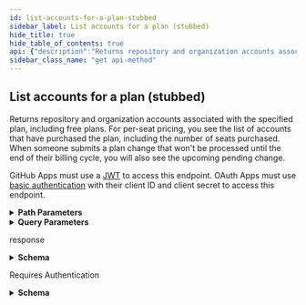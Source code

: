 ```yaml
---
id: list-accounts-for-a-plan-stubbed
sidebar_label: List accounts for a plan (stubbed)
hide_title: true
hide_table_of_contents: true
api: {"description":"Returns repository and organization accounts associated with the specified plan, including free plans. For per-seat pricing, you see the list of accounts that have purchased the plan, including the number of seats purchased. When someone submits a plan change that won't be processed until the end of their billing cycle, you will also see the upcoming pending change.\n\nGitHub Apps must use a [JWT](https://docs.github.com/apps/building-github-apps/authenticating-with-github-apps/#authenticating-as-a-github-app) to access this endpoint. OAuth Apps must use [basic authentication](https://docs.github.com/rest/overview/other-authentication-methods#basic-authentication) with their client ID and client secret to access this endpoint.","externalDocs":{"description":"API method documentation","url":"https://docs.github.com/rest/reference/apps#list-accounts-for-a-plan-stubbed"},"operationId":"apps/list-accounts-for-plan-stubbed","parameters":[{"description":"plan_id parameter","in":"path","name":"plan_id","required":true,"schema":{"type":"integer"}},{"description":"One of `created` (when the repository was starred) or `updated` (when it was last pushed to).","in":"query","name":"sort","required":false,"schema":{"default":"created","enum":["created","updated"],"type":"string"}},{"description":"To return the oldest accounts first, set to `asc`. Can be one of `asc` or `desc`. Ignored without the `sort` parameter.","in":"query","name":"direction","required":false,"schema":{"enum":["asc","desc"],"type":"string"}},{"description":"Results per page (max 100).","in":"query","name":"per_page","schema":{"default":30,"type":"integer"}},{"description":"Page number of the results to fetch.","in":"query","name":"page","schema":{"default":1,"type":"integer"}}],"responses":{"200":{"content":{"application/json":{"examples":{"default":{"value":[{"id":4,"login":"github","marketplace_pending_change":{"effective_date":"2017-11-11T00:00:00.000Z","id":77,"plan":{"accounts_url":"https://api.github.com/marketplace_listing/plans/1111/accounts","bullets":["Up to 10 private repositories","3 concurrent builds"],"description":"A professional-grade CI solution","has_free_trial":true,"id":1111,"monthly_price_in_cents":699,"name":"Startup","number":2,"price_model":"flat-rate","state":"published","unit_name":null,"url":"https://api.github.com/marketplace_listing/plans/1111","yearly_price_in_cents":7870},"unit_count":null},"marketplace_purchase":{"billing_cycle":"monthly","free_trial_ends_on":"2017-11-11T00:00:00.000Z","next_billing_date":"2017-11-11T00:00:00.000Z","on_free_trial":true,"plan":{"accounts_url":"https://api.github.com/marketplace_listing/plans/1313/accounts","bullets":["Up to 25 private repositories","11 concurrent builds"],"description":"A professional-grade CI solution","has_free_trial":true,"id":1313,"monthly_price_in_cents":1099,"name":"Pro","number":3,"price_model":"flat-rate","state":"published","unit_name":null,"url":"https://api.github.com/marketplace_listing/plans/1313","yearly_price_in_cents":11870},"unit_count":null,"updated_at":"2017-11-02T01:12:12.000Z"},"organization_billing_email":"billing@github.com","type":"Organization","url":"https://api.github.com/orgs/github"}]}},"schema":{"items":{"description":"Marketplace Purchase","properties":{"id":{"type":"integer"},"login":{"type":"string"},"marketplace_pending_change":{"nullable":true,"properties":{"effective_date":{"type":"string"},"id":{"type":"integer"},"is_installed":{"type":"boolean"},"plan":{"description":"Marketplace Listing Plan","properties":{"accounts_url":{"example":"https://api.github.com/marketplace_listing/plans/1313/accounts","format":"uri","type":"string"},"bullets":{"example":["Up to 25 private repositories","11 concurrent builds"],"items":{"type":"string"},"type":"array"},"description":{"example":"A professional-grade CI solution","type":"string"},"has_free_trial":{"example":true,"type":"boolean"},"id":{"example":1313,"type":"integer"},"monthly_price_in_cents":{"example":1099,"type":"integer"},"name":{"example":"Pro","type":"string"},"number":{"example":3,"type":"integer"},"price_model":{"example":"flat-rate","type":"string"},"state":{"example":"published","type":"string"},"unit_name":{"nullable":true,"type":"string"},"url":{"example":"https://api.github.com/marketplace_listing/plans/1313","format":"uri","type":"string"},"yearly_price_in_cents":{"example":11870,"type":"integer"}},"required":["url","accounts_url","id","number","name","description","has_free_trial","price_model","unit_name","monthly_price_in_cents","state","yearly_price_in_cents","bullets"],"title":"Marketplace Listing Plan","type":"object"},"unit_count":{"nullable":true,"type":"integer"}},"type":"object"},"marketplace_purchase":{"properties":{"billing_cycle":{"type":"string"},"free_trial_ends_on":{"nullable":true,"type":"string"},"is_installed":{"type":"boolean"},"next_billing_date":{"nullable":true,"type":"string"},"on_free_trial":{"type":"boolean"},"plan":{"description":"Marketplace Listing Plan","properties":{"accounts_url":{"example":"https://api.github.com/marketplace_listing/plans/1313/accounts","format":"uri","type":"string"},"bullets":{"example":["Up to 25 private repositories","11 concurrent builds"],"items":{"type":"string"},"type":"array"},"description":{"example":"A professional-grade CI solution","type":"string"},"has_free_trial":{"example":true,"type":"boolean"},"id":{"example":1313,"type":"integer"},"monthly_price_in_cents":{"example":1099,"type":"integer"},"name":{"example":"Pro","type":"string"},"number":{"example":3,"type":"integer"},"price_model":{"example":"flat-rate","type":"string"},"state":{"example":"published","type":"string"},"unit_name":{"nullable":true,"type":"string"},"url":{"example":"https://api.github.com/marketplace_listing/plans/1313","format":"uri","type":"string"},"yearly_price_in_cents":{"example":11870,"type":"integer"}},"required":["url","accounts_url","id","number","name","description","has_free_trial","price_model","unit_name","monthly_price_in_cents","state","yearly_price_in_cents","bullets"],"title":"Marketplace Listing Plan","type":"object"},"unit_count":{"nullable":true,"type":"integer"},"updated_at":{"type":"string"}},"type":"object"},"organization_billing_email":{"type":"string"},"type":{"type":"string"},"url":{"type":"string"}},"required":["url","id","type","login","marketplace_purchase"],"title":"Marketplace Purchase","type":"object"},"type":"array"}}},"description":"response","headers":{"Link":{"example":"<https://api.github.com/resource?page=2>; rel=\"next\", <https://api.github.com/resource?page=5>; rel=\"last\"","schema":{"type":"string"}}}},"401":{"content":{"application/json":{"schema":{"description":"Basic Error","properties":{"documentation_url":{"type":"string"},"message":{"type":"string"}},"title":"Basic Error","type":"object"}}},"description":"Requires Authentication"}},"tags":["apps"],"x-github":{"category":"apps","enabledForGitHubApps":false,"githubCloudOnly":false,"previews":[],"subcategory":"marketplace"},"method":"get","path":"/marketplace_listing/stubbed/plans/{plan_id}/accounts","servers":[{"url":"https://api.github.com"}],"info":{"contact":{"name":"Support","url":"https://support.github.com/contact"},"description":"GitHub's v3 REST API.","license":{"name":"MIT","url":"https://spdx.org/licenses/MIT"},"termsOfService":"https://docs.github.com/articles/github-terms-of-service","title":"GitHub v3 REST API","version":"1.1.4","x-apisguru-categories":["collaboration","developer_tools"],"x-logo":{"url":"https://twitter.com/github/profile_image?size=original"},"x-origin":[{"format":"openapi","url":"https://raw.githubusercontent.com/github/rest-api-description/main/descriptions/api.github.com/api.github.com.json","version":"3.0"}],"x-providerName":"github.com"},"postman":{"name":"List accounts for a plan (stubbed)","description":{"content":"Returns repository and organization accounts associated with the specified plan, including free plans. For per-seat pricing, you see the list of accounts that have purchased the plan, including the number of seats purchased. When someone submits a plan change that won't be processed until the end of their billing cycle, you will also see the upcoming pending change.\n\nGitHub Apps must use a [JWT](https://docs.github.com/apps/building-github-apps/authenticating-with-github-apps/#authenticating-as-a-github-app) to access this endpoint. OAuth Apps must use [basic authentication](https://docs.github.com/rest/overview/other-authentication-methods#basic-authentication) with their client ID and client secret to access this endpoint.","type":"text/plain"},"url":{"path":["marketplace_listing","stubbed","plans",":plan_id","accounts"],"host":["{{baseUrl}}"],"query":[{"disabled":false,"description":{"content":"One of `created` (when the repository was starred) or `updated` (when it was last pushed to).","type":"text/plain"},"key":"sort","value":""},{"disabled":false,"description":{"content":"To return the oldest accounts first, set to `asc`. Can be one of `asc` or `desc`. Ignored without the `sort` parameter.","type":"text/plain"},"key":"direction","value":""},{"disabled":false,"description":{"content":"Results per page (max 100).","type":"text/plain"},"key":"per_page","value":""},{"disabled":false,"description":{"content":"Page number of the results to fetch.","type":"text/plain"},"key":"page","value":""}],"variable":[{"disabled":false,"description":{"content":"(Required) plan_id parameter","type":"text/plain"},"type":"any","value":"","key":"plan_id"}]},"header":[{"key":"Accept","value":"application/json"}],"method":"GET"}}
sidebar_class_name: "get api-method"
---
```



## List accounts for a plan (stubbed)



Returns repository and organization accounts associated with the specified plan, including free plans. For per-seat pricing, you see the list of accounts that have purchased the plan, including the number of seats purchased. When someone submits a plan change that won&#39;t be processed until the end of their billing cycle, you will also see the upcoming pending change.

GitHub Apps must use a [JWT](https://docs.github.com/apps/building-github-apps/authenticating-with-github-apps/#authenticating-as-a-github-app) to access this endpoint. OAuth Apps must use [basic authentication](https://docs.github.com/rest/overview/other-authentication-methods#basic-authentication) with their client ID and client secret to access this endpoint.

<details style={{"marginBottom":"1rem"}}><summary style={{}}><strong>Path Parameters</strong></summary><div><ul><ParamsItem className={"paramsItem"} param={{"description":"plan_id parameter","in":"path","name":"plan_id","required":true,"schema":{"type":"integer"}}}></ParamsItem></ul></div></details><details style={{"marginBottom":"1rem"}}><summary style={{}}><strong>Query Parameters</strong></summary><div><ul><ParamsItem className={"paramsItem"} param={{"description":"One of `created` (when the repository was starred) or `updated` (when it was last pushed to).","in":"query","name":"sort","required":false,"schema":{"default":"created","enum":["created","updated"],"type":"string"}}}></ParamsItem><ParamsItem className={"paramsItem"} param={{"description":"To return the oldest accounts first, set to `asc`. Can be one of `asc` or `desc`. Ignored without the `sort` parameter.","in":"query","name":"direction","required":false,"schema":{"enum":["asc","desc"],"type":"string"}}}></ParamsItem><ParamsItem className={"paramsItem"} param={{"description":"Results per page (max 100).","in":"query","name":"per_page","schema":{"default":30,"type":"integer"}}}></ParamsItem><ParamsItem className={"paramsItem"} param={{"description":"Page number of the results to fetch.","in":"query","name":"page","schema":{"default":1,"type":"integer"}}}></ParamsItem></ul></div></details><div><ApiTabs><TabItem label={"200"} value={"200"}><div>

response

</div><div><details style={{}}><summary style={{"textAlign":"left"}}><strong>Schema</strong></summary><div style={{"textAlign":"left","marginLeft":"1rem"}}></div><ul style={{"marginLeft":"1rem"}}><li><div><ul><SchemaItem collapsible={false} name={"id"} required={true} schemaDescription={undefined} schemaName={"integer"} qualifierMessage={undefined}></SchemaItem><SchemaItem collapsible={false} name={"login"} required={true} schemaDescription={undefined} schemaName={"string"} qualifierMessage={undefined}></SchemaItem><SchemaItem collapsible={true} className={"schemaItem"}><details style={{}}><summary style={{}}><strong>marketplace_pending_change</strong><span style={{"opacity":"0.6"}}> object</span></summary><div style={{"marginLeft":"1rem"}}><ul><SchemaItem collapsible={false} name={"effective_date"} required={false} schemaDescription={undefined} schemaName={"string"} qualifierMessage={undefined}></SchemaItem><SchemaItem collapsible={false} name={"id"} required={false} schemaDescription={undefined} schemaName={"integer"} qualifierMessage={undefined}></SchemaItem><SchemaItem collapsible={false} name={"is_installed"} required={false} schemaDescription={undefined} schemaName={"boolean"} qualifierMessage={undefined}></SchemaItem><SchemaItem collapsible={true} className={"schemaItem"}><details style={{}}><summary style={{}}><strong>plan</strong><span style={{"opacity":"0.6"}}> object</span></summary><div style={{"marginLeft":"1rem"}}><div style={{"marginTop":".5rem","marginBottom":".5rem"}}>

Marketplace Listing Plan

</div><ul><SchemaItem collapsible={false} name={"accounts_url"} required={true} schemaDescription={undefined} schemaName={"uri"} qualifierMessage={undefined}></SchemaItem><SchemaItem collapsible={false} name={"bullets"} required={true} schemaDescription={undefined} schemaName={"string[]"} qualifierMessage={undefined}></SchemaItem><SchemaItem collapsible={false} name={"description"} required={true} schemaDescription={undefined} schemaName={"string"} qualifierMessage={undefined}></SchemaItem><SchemaItem collapsible={false} name={"has_free_trial"} required={true} schemaDescription={undefined} schemaName={"boolean"} qualifierMessage={undefined}></SchemaItem><SchemaItem collapsible={false} name={"id"} required={true} schemaDescription={undefined} schemaName={"integer"} qualifierMessage={undefined}></SchemaItem><SchemaItem collapsible={false} name={"monthly_price_in_cents"} required={true} schemaDescription={undefined} schemaName={"integer"} qualifierMessage={undefined}></SchemaItem><SchemaItem collapsible={false} name={"name"} required={true} schemaDescription={undefined} schemaName={"string"} qualifierMessage={undefined}></SchemaItem><SchemaItem collapsible={false} name={"number"} required={true} schemaDescription={undefined} schemaName={"integer"} qualifierMessage={undefined}></SchemaItem><SchemaItem collapsible={false} name={"price_model"} required={true} schemaDescription={undefined} schemaName={"string"} qualifierMessage={undefined}></SchemaItem><SchemaItem collapsible={false} name={"state"} required={true} schemaDescription={undefined} schemaName={"string"} qualifierMessage={undefined}></SchemaItem><SchemaItem collapsible={false} name={"unit_name"} required={true} schemaDescription={undefined} schemaName={"string"} qualifierMessage={undefined}></SchemaItem><SchemaItem collapsible={false} name={"url"} required={true} schemaDescription={undefined} schemaName={"uri"} qualifierMessage={undefined}></SchemaItem><SchemaItem collapsible={false} name={"yearly_price_in_cents"} required={true} schemaDescription={undefined} schemaName={"integer"} qualifierMessage={undefined}></SchemaItem></ul></div></details></SchemaItem><SchemaItem collapsible={false} name={"unit_count"} required={false} schemaDescription={undefined} schemaName={"integer"} qualifierMessage={undefined}></SchemaItem></ul></div></details></SchemaItem><SchemaItem collapsible={true} className={"schemaItem"}><details style={{}}><summary style={{}}><strong>marketplace_purchase</strong><span style={{"opacity":"0.6"}}> object</span><strong style={{"fontSize":"var(--ifm-code-font-size)","color":"var(--openapi-required)"}}> required</strong></summary><div style={{"marginLeft":"1rem"}}><ul><SchemaItem collapsible={false} name={"billing_cycle"} required={false} schemaDescription={undefined} schemaName={"string"} qualifierMessage={undefined}></SchemaItem><SchemaItem collapsible={false} name={"free_trial_ends_on"} required={false} schemaDescription={undefined} schemaName={"string"} qualifierMessage={undefined}></SchemaItem><SchemaItem collapsible={false} name={"is_installed"} required={false} schemaDescription={undefined} schemaName={"boolean"} qualifierMessage={undefined}></SchemaItem><SchemaItem collapsible={false} name={"next_billing_date"} required={false} schemaDescription={undefined} schemaName={"string"} qualifierMessage={undefined}></SchemaItem><SchemaItem collapsible={false} name={"on_free_trial"} required={false} schemaDescription={undefined} schemaName={"boolean"} qualifierMessage={undefined}></SchemaItem><SchemaItem collapsible={true} className={"schemaItem"}><details style={{}}><summary style={{}}><strong>plan</strong><span style={{"opacity":"0.6"}}> object</span></summary><div style={{"marginLeft":"1rem"}}><div style={{"marginTop":".5rem","marginBottom":".5rem"}}>

Marketplace Listing Plan

</div><ul><SchemaItem collapsible={false} name={"accounts_url"} required={true} schemaDescription={undefined} schemaName={"uri"} qualifierMessage={undefined}></SchemaItem><SchemaItem collapsible={false} name={"bullets"} required={true} schemaDescription={undefined} schemaName={"string[]"} qualifierMessage={undefined}></SchemaItem><SchemaItem collapsible={false} name={"description"} required={true} schemaDescription={undefined} schemaName={"string"} qualifierMessage={undefined}></SchemaItem><SchemaItem collapsible={false} name={"has_free_trial"} required={true} schemaDescription={undefined} schemaName={"boolean"} qualifierMessage={undefined}></SchemaItem><SchemaItem collapsible={false} name={"id"} required={true} schemaDescription={undefined} schemaName={"integer"} qualifierMessage={undefined}></SchemaItem><SchemaItem collapsible={false} name={"monthly_price_in_cents"} required={true} schemaDescription={undefined} schemaName={"integer"} qualifierMessage={undefined}></SchemaItem><SchemaItem collapsible={false} name={"name"} required={true} schemaDescription={undefined} schemaName={"string"} qualifierMessage={undefined}></SchemaItem><SchemaItem collapsible={false} name={"number"} required={true} schemaDescription={undefined} schemaName={"integer"} qualifierMessage={undefined}></SchemaItem><SchemaItem collapsible={false} name={"price_model"} required={true} schemaDescription={undefined} schemaName={"string"} qualifierMessage={undefined}></SchemaItem><SchemaItem collapsible={false} name={"state"} required={true} schemaDescription={undefined} schemaName={"string"} qualifierMessage={undefined}></SchemaItem><SchemaItem collapsible={false} name={"unit_name"} required={true} schemaDescription={undefined} schemaName={"string"} qualifierMessage={undefined}></SchemaItem><SchemaItem collapsible={false} name={"url"} required={true} schemaDescription={undefined} schemaName={"uri"} qualifierMessage={undefined}></SchemaItem><SchemaItem collapsible={false} name={"yearly_price_in_cents"} required={true} schemaDescription={undefined} schemaName={"integer"} qualifierMessage={undefined}></SchemaItem></ul></div></details></SchemaItem><SchemaItem collapsible={false} name={"unit_count"} required={false} schemaDescription={undefined} schemaName={"integer"} qualifierMessage={undefined}></SchemaItem><SchemaItem collapsible={false} name={"updated_at"} required={false} schemaDescription={undefined} schemaName={"string"} qualifierMessage={undefined}></SchemaItem></ul></div></details></SchemaItem><SchemaItem collapsible={false} name={"organization_billing_email"} required={false} schemaDescription={undefined} schemaName={"string"} qualifierMessage={undefined}></SchemaItem><SchemaItem collapsible={false} name={"type"} required={true} schemaDescription={undefined} schemaName={"string"} qualifierMessage={undefined}></SchemaItem><SchemaItem collapsible={false} name={"url"} required={true} schemaDescription={undefined} schemaName={"string"} qualifierMessage={undefined}></SchemaItem></ul></div></li></ul></details></div></TabItem><TabItem label={"401"} value={"401"}><div>

Requires Authentication

</div><div><details style={{}}><summary style={{"textAlign":"left"}}><strong>Schema</strong></summary><div style={{"textAlign":"left","marginLeft":"1rem"}}></div><ul style={{"marginLeft":"1rem"}}><SchemaItem collapsible={false} name={"documentation_url"} required={false} schemaDescription={undefined} schemaName={"string"} qualifierMessage={undefined}></SchemaItem><SchemaItem collapsible={false} name={"message"} required={false} schemaDescription={undefined} schemaName={"string"} qualifierMessage={undefined}></SchemaItem></ul></details></div></TabItem></ApiTabs></div>
      